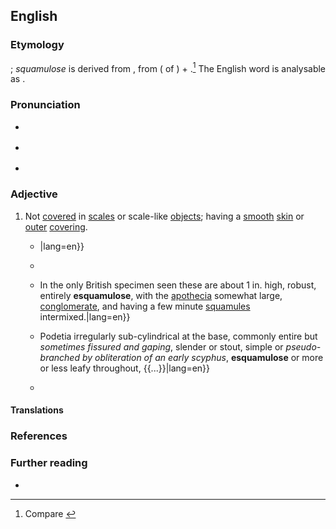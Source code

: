 ==English==
{{was wotd|2019|June|11}}

===Etymology===
{{prefix|en|e|squamulose}}; ''squamulose'' is derived from {{der|en|NL.|squāmulōsus||squamulose}}, from {{der|en|la|squamula||small scales}} ({{glossary|diminutive}} of {{m|la|squāma||scale of a fish or reptile; item shaped like a scale, flake}}) + {{m|la|-ōsus|pos=''suffix meaning ‘full of, prone to’''}}.<ref>Compare {{R:OED Online|pos=adj|id=188178|date=1915}}</ref> The English word is analysable as {{affix|en|e-|squamula|-ose}}.

===Pronunciation===
* {{a|RP}} {{IPA|/iːˈskweɪmjʊləʊs/|lang=en}}
* {{a|GA}} {{IPA|/iˈskweɪmjʊloʊs/|lang=en}}
* {{hyphenation|esqua|mul|ose|lang=en}}

===Adjective===
{{en-adj|-}}

# {{lb|en|botany|mycology}} Not [[cover#Verb|covered]] in [[scale#Noun|scales]] or scale-like [[object#Noun|objects]]; having a [[smooth#Adjective|smooth]] [[skin#Noun|skin]] or [[outer]] [[covering#Noun|covering]].
#: {{synonyms|en|scaleless}}
#: {{antonyms|en|scaly|squamulose}}
#* {{quote-journal|author=Lucien M[arcus] Underwood|authorlink=Lucien Marcus Underwood|title=Article I.—Descriptive Catalogue of the North American Hepaticæ, North of Mexico|journal=Bulletin of the Illinois State Laboratory of Natural History, Normal, Illinois|location=Peoria, Ill.|publisher=J. W. Franks & Sons, printers and binders|year=1884|volume=II|section=order II (Marchantiaceæ Corda.), section VII (Dumortiera Nees.), paragraph 1|page=38|pageurl=https://archive.org/details/bulletinofillino02illi/page/38/mode/1up|oclc=1060557287|passage=''D''[''umortiera''] ''hirsuta'' Nees. Diœcious; thallus 5–15 cm. long, 1.3–2 cm. wide, thin, deep-green, becoming blackish, plane and entire on the margins, exareolate and naked, or sometimes with a delicate, coarsely reticulated, closely appressed, cobweb-like pubescence above, hirsute and '''esquamulose''' beneath; {{...}}|lang=en}}
#* {{quote-journal|author=George King|authorlink=George King (botanist)|title=VIII.—Materials for a Flora of the Malayan Peninsula.|journal=[[w:The Asiatic Society|Journal of the Asiatic Society of Bengal]]|location=Calcutta|publisher=Printed at the Baptist Mission Press|date=5 February 1890|volume=LIX, part II (Natural Science)|issue=2|section=order XV (Ternstrœmiaceæ), section 6 (Saurauja, Willd.)|page=198|pageurl=https://archive.org/details/journalofasiatic5921asia/page/n221/mode/1up|oclc=1047510400|passage={{smallcaps|Saurauja nudiflora}},{{nb...}}. A tree 20 to 30 feet high; youngest branchlets dark-coloured, squamulose towards the apex; the older '''esquamulose''', pale, faintly striate.|lang=en}}
#* {{quote-book|author=James M[orrison] Crombie|title=A Monograph of Lichens Found in Britain: Being a Descriptive Catalogue of the Species in the Herbarium of the British Museum|location=London|publisher=Printed by order of the Trustees [of the {{w|British Museum}}]{{nb...|Sold by Longmans & Co., 39 Paternoster Row; B. Quaritch, 15 Piccadilly; Dulau & Co., 37 Soho Square, W.; Kegan Paul, Trench, Trübner, & Co., 57 Ludgate Hill; and at the British Museum (Natural History), Cromwell Road, S.W.}}|year=1894|page=164|pageurl=https://archive.org/details/monographofliche01britiala/page/164/mode/1up|oclc=7390762786|passage=Hookeri {{...}} In the only British specimen seen these are about 1 in. high, robust, entirely '''esquamulose''', with the [[apothecium|apothecia]] somewhat large, [[conglomerate]], and having a few minute [[squamule]]s intermixed.|lang=en}}
#* {{quote-journal|author=G. K. Merrill|title=Lichen Notes No. 7. Cladonia multiformis (nom. nov.) Bry. 6: 1908.|editor={{w|Annie Morrill Smith}}|journal=[[w:The Bryologist|The Bryologist: An Illustrated Bimonthly Devoted to North American Mosses, Hepatics and Lichens]]|location=New York, N.Y.|publisher=Published by the editor,{{nb...|78 Orange St., Brooklyn, N.Y., U.S.A.; Press of McBride & Stern, 97–99 Cliff Street, New York}}|month=January|year=1909|volume=XII|issue=1|page=4|pageurl=https://archive.org/details/bryologis111219081909grou/page/4/mode/1up|oclc=695468007|passage={{smallcaps|Cladonia multiformis}}. {{...}} Podetia irregularly sub-cylindrical at the base, commonly entire but ''sometimes fissured and gaping'', slender or stout, simple or ''pseudo-branched by obliteration of an early scyphus'', '''esquamulose''' or more or less leafy throughout, {{...}}|lang=en}}
#* {{quote-book|author=D. C. Lindsay|chapter=Systematic Account|title=The Macrolichens of South Georgia|url=http://nora.nerc.ac.uk/id/eprint/509196/1/The%20macrolichens%20of%20South%20Georgia%20-%20BAS%20Scientific%20Report%2089.pdf|archiveurl=https://web.archive.org/web/20190219085606/http://nora.nerc.ac.uk/id/eprint/509196/1/The%20macrolichens%20of%20South%20Georgia%20-%20BAS%20Scientific%20Report%2089.pdf|archivedate=19 February 2019|series=British Antarctic Survey Scientific Reports|seriesvolume=no. 89|location=London|publisher={{w|British Antarctic Survey}}, National Environment Research Council|year=1974|section=section 14 (Descriptions of Genera and Species)|page=22|pageref=http://nora.nerc.ac.uk/id/eprint/509196/1/The%20macrolichens%20of%20South%20Georgia%20-%20BAS%20Scientific%20Report%2089.pdf#page=24|oclc=3226188|passage=Both subspecies may superficially resemble ''C. furcata'' var. ''furcata'', but can be distinguished by the imperforate axils and '''esquamulose''' podetia.|lang=en}}

====Translations====
{{trans-top|not covered in scales or scale-like objects}}
{{trans-mid}}
{{trans-bottom}}

===References===
<references />

===Further reading===
* {{R:Merriam-Webster Online}}